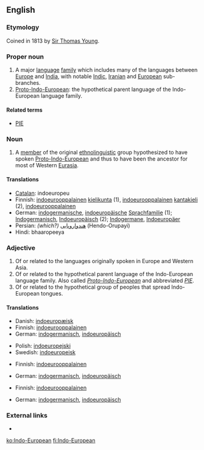 {{wikipedia}}
==English==

===Etymology===
Coined in 1813 by [[w:Sir Thomas Young|Sir Thomas Young]].

===Proper noun===
{{en-proper noun}}

# A major [[language]] [[family]] which includes many of the languages between [[Europe]] and [[India]], with notable [[Indic]], [[Iranian]] and [[European]] sub-branches.
# [[Proto-Indo-European]]: the hypothetical parent language of the Indo-European language family.

====Related terms====
* [[PIE]]

===Noun===
{{en-noun|sg=[[Indo-]][[European]]}}

# A [[member]] of the original [[ethnolinguistic]] group hypothesized to have spoken [[Proto-Indo-European]] and thus to have been the ancestor for most of Western [[Eurasia]].

====Translations====
{{checktrans-top}}
* [[Catalan]]: indoeuropeu
* Finnish: [[indoeurooppalainen]] [[kielikunta]] (1), [[indoeurooppalainen]] [[kantakieli]] (2), [[indoeurooppalainen]]
* German: [[indogermanisch]]e, [[indoeuropäische]] [[Sprachfamilie]] (1); [[Indogermanisch]], [[Indoeuropäisch]] (2); [[Indogermane]], [[Indoeuropäer]]
* Persian: ''(which?)'' [[هندو‌اروپایی]] (Hendo-Orupayi)
* Hindi: bhaaropeeya
{{checktrans-bottom}}

===Adjective===
{{en-adj}}

# Of or related to the languages originally spoken in Europe and Western Asia.
# Of or related to the hypothetical parent language of the Indo-European language family.  Also called ''[[Proto-Indo-European]]'' and abbreviated ''[[PIE]]''.
# Of or related to the hypothetical group of peoples that spread Indo-European tongues.

====Translations====
{{trans-top|of or relating to languages originally spoken in Europe and Western Asia}}
* Danish: [[indoeuropæisk]]
* Finnish: [[indoeurooppalainen]]
* German: [[indogermanisch]], [[indoeuropäisch]]
{{trans-mid}}
* Polish: [[indoeuropejski]] {{m}}
* Swedish: [[indoeuropeisk]]
{{trans-bottom}}

{{trans-top|of or relating to hypothetical parent language of Indo-European language family}}
* Finnish: [[indoeurooppalainen]]
{{trans-mid}}
* German: [[indogermanisch]], [[indoeuropäisch]]
{{trans-bottom}}

{{trans-top|of or relating to hypothetical group of peoples having spread Indo-European tongues}}
* Finnish: [[indoeurooppalainen]]
{{trans-mid}}
* German: [[indogermanisch]], [[indoeuropäisch]]
{{trans-bottom}}

===External links===
* {{pedialite|Indo-European languages}}

[[ko:Indo-European]]
[[fi:Indo-European]]